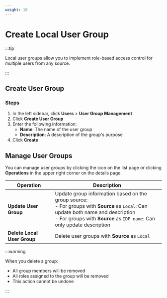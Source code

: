 ```yaml
---
weight: 10
---
```


# Create Local User Group

:::tip

Local user groups allow you to implement role-based access control for multiple users from any source.

:::

## Create User Group

### Steps

1. In the left sidebar, click **Users** > **User Group Management**
2. Click **Create User Group**
3. Enter the following information:
   - **Name**: The name of the user group
   - **Description**: A description of the group's purpose
4. Click **Create**

## Manage User Groups

You can manage user groups by clicking the icon on the list page or clicking **Operations** in the upper right corner on the details page.

| Operation | Description |
| --------- | ----------- |
| **Update User Group** | Update group information based on the group source:  <br/>- For groups with **Source** as `Local`: Can update both name and description  <br/>- For groups with **Source** as `IDP name`: Can only update description |
| **Delete Local User Group** | Delete user groups with **Source** as `Local` |

:::warning

When you delete a group:
- All group members will be removed
- All roles assigned to the group will be removed
- This action cannot be undone

:::
